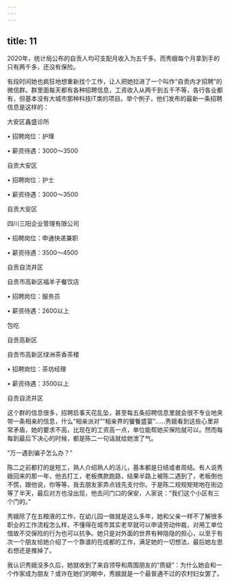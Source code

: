 ```yaml
---
---
---
```

title: 11
---





2020年，统计局公布的自贡人均可支配月收入为五千多。而秀娥每个月拿到手的只有两千多，还没有保险。

有段时间她也疯狂地想重新找个工作，让人把她拉进了一个叫作“自贡内才招聘”的微信群。群里面每天都有各种招聘信息，工资收入从两千到五千不等，各行各业都有，但基本没有大城市那种科技IT类的项目。举个例子，他们发布的最新一条招聘信息是这样的：

大安区鑫盛诊所

• 招聘岗位：护理

• 薪资待遇：3000～3500

自贡大安区

• 招聘岗位：护士

• 薪资待遇：3000～3500

自贡大安区

四川三阳企业管理有限公司

• 招聘岗位：申通快递兼职

• 薪资待遇：3500～4500

自贡自流井区

自贡市高新区福羊子餐饮店

• 招聘岗位：服务员

• 薪资待遇：2600以上

包吃

自贡高新区

自贡市高新区绿洲茶香茶楼

• 招聘岗位：茶坊经理

• 薪资待遇：3500以上

自贡自流井区

这个群的信息很多，招聘启事天花乱坠，甚至每五条招聘信息里就会很不专业地夹带一条相亲的信息，什么“相亲派对”“相亲界的饕餮盛宴”……秀娥看到这些心里非常矛盾，她的要求不高，比现在的工资高一点，单位能帮她买保险就可以。然而每每到最后下决心的时候，都是陈二一句话就给她泄了气。

“万一遇到骗子怎么办？”

陈二之前都打的是短工，熟人介绍熟人的活儿，基本都是日结或者周结。有人说秀娥回来的那一年，他去打工，老板携款跑路，结果半路上被陈二遇到了，老板倒也不慌，跟他说，你等等，我去朋友家弄点钱先支付你。于是陈二规规矩矩地在街边等了半天，最后对方也没出现，他去问门口的保安，人家说：“我们这个小区有三个门的。”

秀娥除了在五粮液的工作，在幼儿园一做就是这么多年，她和父亲一样不了解很多职业的工作流程怎么样，不懂得在城市其实老早就可以申请劳动仲裁，对用工单位借故不交保险的行为也可以抗争。她只是对外面的世界有种隐隐的担心，以至于有次一个朋友给她介绍了一个靠谱的在成都的工作，满足她的一切想法，最后她左思右想还是推掉了。

我认识秀娥没多久后，她就收到了来自领导和周围朋友的“质疑”：为什么她会和一个作家成为朋友？或许在她们的眼中，秀娥就是一个最普通不过的农村妇女罢了。
